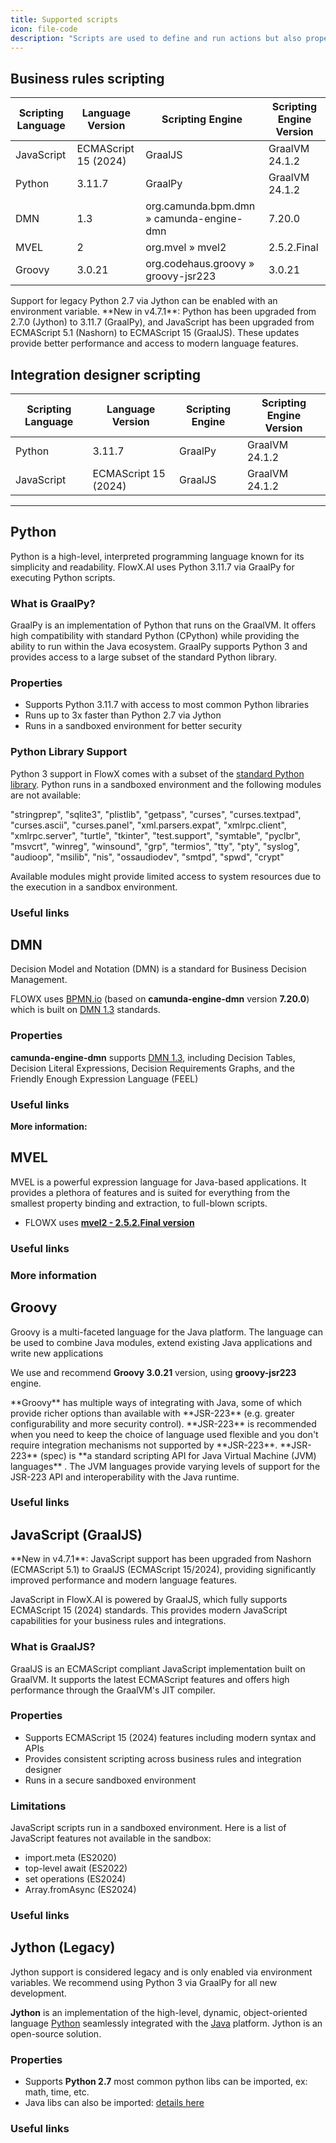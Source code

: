```yaml
---
title: Supported scripts  
icon: file-code  
description: "Scripts are used to define and run actions but also properties inside nodes. For now, the following script languages are supported."
---
```


## Business rules scripting

<CardGroup>

<Card title="Python" icon="python" href="#python"></Card>
<Card title="DMN" icon="code" href="#dmn"></Card>
<Card title="MVEL" icon="code" href="#mvel"></Card>
<Card title="Groovy" icon="code" href="#groovy"></Card>
<Card title="JavaScript" icon="code" href="#javascript-graaljs"></Card>

</CardGroup>

| Scripting Language | Language Version     | Scripting Engine                         | Scripting Engine Version |
| ------------------ | -------------------- | ---------------------------------------- | ------------------------ |
| JavaScript         | ECMAScript 15 (2024) | GraalJS                                  | GraalVM 24.1.2           |
| Python             | 3.11.7               | GraalPy                                  | GraalVM 24.1.2           |
| DMN                | 1.3                  | org.camunda.bpm.dmn » camunda-engine-dmn | 7.20.0                   |
| MVEL               | 2                    | org.mvel » mvel2                         | 2.5.2.Final              |
| Groovy             | 3.0.21               | org.codehaus.groovy » groovy-jsr223      | 3.0.21                   |

<Info>
Support for legacy Python 2.7 via Jython can be enabled with an environment variable.
</Info>

<Info>
**New in v4.7.1**: Python has been upgraded from 2.7.0 (Jython) to 3.11.7 (GraalPy), and JavaScript has been upgraded from ECMAScript 5.1 (Nashorn) to ECMAScript 15 (GraalJS). These updates provide better performance and access to modern language features.
</Info>

## Integration designer scripting

| Scripting Language | Language Version     | Scripting Engine | Scripting Engine Version |
| ------------------ | -------------------- | ---------------- | ------------------------ |
| Python             | 3.11.7               | GraalPy          | GraalVM 24.1.2           |
| JavaScript         | ECMAScript 15 (2024) | GraalJS          | GraalVM 24.1.2           |

---

## Python

Python is a high-level, interpreted programming language known for its simplicity and readability. FlowX.AI uses Python 3.11.7 via GraalPy for executing Python scripts.

### What is GraalPy?

GraalPy is an implementation of Python that runs on the GraalVM. It offers high compatibility with standard Python (CPython) while providing the ability to run within the Java ecosystem. GraalPy supports Python 3 and provides access to a large subset of the standard Python library.

### Properties

* Supports Python 3.11.7 with access to most common Python libraries
* Runs up to 3x faster than Python 2.7 via Jython
* Runs in a sandboxed environment for better security

### Python Library Support

Python 3 support in FlowX comes with a subset of the [standard Python library](https://docs.python.org/3.11/library/index.html). Python runs in a sandboxed environment and the following modules are not available:

"stringprep", "sqlite3", "plistlib", "getpass", "curses", "curses.textpad", "curses.ascii", "curses.panel", "xml.parsers.expat", "xmlrpc.client", "xmlrpc.server", "turtle", "tkinter", "test.support", "symtable", "pyclbr", "msvcrt", "winreg", "winsound", "grp", "termios", "tty", "pty", "syslog", "audioop", "msilib", "nis", "ossaudiodev", "smtpd", "spwd", "crypt"

<Warning>
Available modules might provide limited access to system resources due to the execution in a sandbox environment.
</Warning>

### Useful links

<Card title="Python 3.11 Documentation" href="https://docs.python.org/3.11/" icon="link"></Card>
<Card title="GraalPy Documentation" href="https://www.graalvm.org/python/" icon="link"></Card>

## DMN

Decision Model and Notation (DMN) is a standard for Business Decision Management.

FLOWX uses [BPMN.io](https://bpmn.io/) (based on **camunda-engine-dmn** version **7.20.0**) which is built on [DMN 1.3](https://www.omg.org/spec/DMN/1.3/PDF) standards.

### Properties

**camunda-engine-dmn** supports [DMN 1.3](https://www.omg.org/spec/DMN/1.3/PDF), including Decision Tables, Decision Literal Expressions, Decision Requirements Graphs, and the Friendly Enough Expression Language (FEEL)

### Useful links

<Card title ="Decision Model and Notation (DMN)" href ="https://www.omg.org/dmn/" icon ="link"></Card>

<Card title ="DMN 1.3 specs" href="https://www.omg.org/spec/DMN/1.3/PDF" icon = "link"></Card>

**More information:**

<Card title ="DMN Business rule action" href= "/docs/platform-overview/frameworks-and-standards/business-process-industry-standards/intro-to-dmn"></Card>

## MVEL

MVEL is a powerful expression language for Java-based applications. It provides a plethora of features and is suited for everything from the smallest property binding and extraction, to full-blown scripts.

* FLOWX uses [**mvel2 - 2.5.2.Final version**](https://mvnrepository.com/artifact/org.mvel/mvel2/2.5.2.Final)

### Useful links

<Card title ="Mvel documentation" href="http://mvel.documentnode.com/" icon ="link"></Card>

<Card title ="Maven repository: Mvel 2.5.2 Final" href = "https://github.com/mvel/mvel/tags" icon ="link"></Card>

### More information

<Card title = "Intro to MVEL" href="/docs/platform-overview/frameworks-and-standards/business-process-industry-standards/intro-to-mvel"></Card>

## Groovy

Groovy is a multi-faceted language for the Java platform. The language can be used to combine Java modules, extend existing Java applications and write new applications

We use and recommend **Groovy 3.0.21** version, using **groovy-jsr223** engine.

<Info>
**Groovy** has multiple ways of integrating with Java, some of which provide richer options than available with **JSR-223** (e.g. greater configurability and more security control). **JSR-223** is recommended when you need to keep the choice of language used flexible and you don't require integration mechanisms not supported by **JSR-223**.
</Info>

<Info>
**JSR-223** (spec) is **a standard scripting API for Java Virtual Machine (JVM) languages** . The JVM languages provide varying levels of support for the JSR-223 API and interoperability with the Java runtime.
</Info>

### Useful links

<Card title ="Groovy Language Documentation" href="https://docs.groovy-lang.org/docs/groovy-3.0.21/html/documentation/" icon ="link"></Card>

<Card title ="[Java] Class GroovyScriptEngineImpl" href ="https://docs.groovy-lang.org/latest/html/gapi/org/codehaus/groovy/jsr223/GroovyScriptEngineImpl.html" icon ="link"></Card>

<Card title ="groovy-jsr223" href = "https://mvnrepository.com/artifact/org.codehaus.groovy/groovy-jsr223" icon ="link"></Card>

## JavaScript (GraalJS)

<Info>
**New in v4.7.1**: JavaScript support has been upgraded from Nashorn (ECMAScript 5.1) to GraalJS (ECMAScript 15/2024), providing significantly improved performance and modern language features.
</Info>

JavaScript in FlowX.AI is powered by GraalJS, which fully supports ECMAScript 15 (2024) standards. This provides modern JavaScript capabilities for your business rules and integrations.

### What is GraalJS?

GraalJS is an ECMAScript compliant JavaScript implementation built on GraalVM. It supports the latest ECMAScript features and offers high performance through the GraalVM's JIT compiler.

### Properties

* Supports ECMAScript 15 (2024) features including modern syntax and APIs
* Provides consistent scripting across business rules and integration designer
* Runs in a secure sandboxed environment

### Limitations

JavaScript scripts run in a sandboxed environment. Here is a list of JavaScript features not available in the sandbox:
* import.meta (ES2020)
* top-level await (ES2022)
* set operations (ES2024)
* Array.fromAsync (ES2024)

### Useful links

<Card title="GraalJS Documentation" href="https://www.graalvm.org/javascript/" icon="link"></Card>
<Card title="ECMAScript 2024 Language Specification" href="https://tc39.es/ecma262/" icon="link"></Card>

## Jython (Legacy)

<Info>
Jython support is considered legacy and is only enabled via environment variables. We recommend using Python 3 via GraalPy for all new development.
</Info>

**Jython** is an implementation of the high-level, dynamic, object-oriented language [Python](http://www.python.org/) seamlessly integrated with the [Java](http://www.javasoft.com/) platform. Jython is an open-source solution.

<Card title ="Jython Book" href="https://jython.readthedocs.io/en/latest/" icon ="link">
</Card>

### Properties

* Supports **Python 2.7** most common python libs can be imported, ex: math, time, etc.
* Java libs can also be imported: [details here ](https://www.tutorialspoint.com/jython/jython_importing_java_libraries.htm)

### Useful links

<Card title = "Python 2.7 documentation" href= "https://docs.python.org/2.7/" icon ="link"></Card>

<Card title = "Jython" href="https://www.jython.org/" icon = "link"></Card>

<Card title ="Jython FAQs" href="https://wiki.python.org/jython/JythonFaq" icon ="link"></Card>